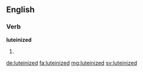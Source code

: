 ==English==

===Verb===
'''luteinized'''

# {{past of|luteinize}}

[[de:luteinized]]
[[fa:luteinized]]
[[mg:luteinized]]
[[sv:luteinized]]